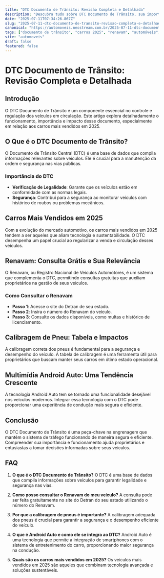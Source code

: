 ```yaml
---
title: "DTC Documento de Trânsito: Revisão Completa e Detalhada"
description: "Descubra tudo sobre DTC Documento de Trânsito, sua importância e como influencia os carros mais vendidos em 2025. Guia completo e atualizado."
date: "2025-07-11T07:34:26.867Z"
slug: "2025-07-11-dtc-documento-de-transito-revisao-completa-e-detalhada"
canonical: "https://automoveis.neostream.com.br/2025-07-11-dtc-documento-de-transito-revisao-completa-e-detalhada"
tags: ["documento de trânsito", "carros 2025", "renavam", "automóveis", "manutenção"]
site: "automoveis"
draft: false
featured: false
---
```


# DTC Documento de Trânsito: Revisão Completa e Detalhada

## Introdução

O DTC Documento de Trânsito é um componente essencial no controle e regulação dos veículos em circulação. Este artigo explora detalhadamente o funcionamento, importância e impacto desse documento, especialmente em relação aos carros mais vendidos em 2025.

## O Que é o DTC Documento de Trânsito?

O Documento de Trânsito Central (DTC) é uma base de dados que compila informações relevantes sobre veículos. Ele é crucial para a manutenção da ordem e segurança nas vias públicas.

### Importância do DTC
- **Verificação de Legalidade**: Garante que os veículos estão em conformidade com as normas legais.
- **Segurança**: Contribui para a segurança ao monitorar veículos com histórico de roubos ou problemas mecânicos.

## Carros Mais Vendidos em 2025

Com a evolução do mercado automotivo, os carros mais vendidos em 2025 tendem a ser aqueles que aliam tecnologia e sustentabilidade. O DTC desempenha um papel crucial ao regularizar a venda e circulação desses veículos.

## Renavam: Consulta Grátis e Sua Relevância

O Renavam, ou Registro Nacional de Veículos Automotores, é um sistema que complementa o DTC, permitindo consultas gratuitas que auxiliam proprietários na gestão de seus veículos.

### Como Consultar o Renavam
- **Passo 1**: Acesse o site do Detran de seu estado.
- **Passo 2**: Insira o número do Renavam do veículo.
- **Passo 3**: Consulte os dados disponíveis, como multas e histórico de licenciamento.

## Calibragem de Pneu: Tabela e Impactos

A calibragem correta dos pneus é fundamental para a segurança e desempenho do veículo. A tabela de calibragem é uma ferramenta útil para proprietários que buscam manter seus carros em ótimo estado operacional.

## Multimídia Android Auto: Uma Tendência Crescente

A tecnologia Android Auto tem se tornado uma funcionalidade desejável nos veículos modernos. Integrar essa tecnologia com o DTC pode proporcionar uma experiência de condução mais segura e eficiente.

## Conclusão

O DTC Documento de Trânsito é uma peça-chave na engrenagem que mantém o sistema de tráfego funcionando de maneira segura e eficiente. Compreender sua importância e funcionamento ajuda proprietários e entusiastas a tomar decisões informadas sobre seus veículos.

## FAQ

1. **O que é o DTC Documento de Trânsito?**
   O DTC é uma base de dados que compila informações sobre veículos para garantir legalidade e segurança nas vias.

2. **Como posso consultar o Renavam do meu veículo?**
   A consulta pode ser feita gratuitamente no site do Detran do seu estado utilizando o número do Renavam.

3. **Por que a calibragem de pneus é importante?**
   A calibragem adequada dos pneus é crucial para garantir a segurança e o desempenho eficiente do veículo.

4. **O que é Android Auto e como ele se integra ao DTC?**
   Android Auto é uma tecnologia que permite a integração de smartphones com o sistema de entretenimento do carro, proporcionando maior segurança na condução.

5. **Quais são os carros mais vendidos em 2025?**
   Os veículos mais vendidos em 2025 são aqueles que combinam tecnologia avançada e soluções sustentáveis.